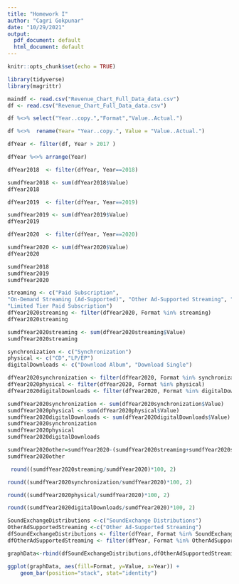 ```yaml
---
title: "Homework I"
author: "Cagri Gokpunar"
date: "10/29/2021"
output:
  pdf_document: default
  html_document: default
---
```


```r
knitr::opts_chunk$set(echo = TRUE)
```

```r
library(tidyverse)
library(magrittr)
```

```r
maindf <- read.csv("Revenue_Chart_Full_Data_data.csv")
df <- read.csv("Revenue_Chart_Full_Data_data.csv")
```

```r
df %<>% select("Year..copy.","Format","Value..Actual.")
```


```r
df %<>%  rename(Year= "Year..copy.", Value = "Value..Actual.")
```


```r
dfYear <- filter(df, Year > 2017 )
```
```r
dfYear %<>% arrange(Year)
```


```r
dfYear2018  <- filter(dfYear, Year==2018)
```
```r
sumdfYear2018 <- sum(dfYear2018$Value) 
dfYear2018
```
```r
dfYear2019  <- filter(dfYear, Year==2019)
```
```r
sumdfYear2019 <- sum(dfYear2019$Value)
dfYear2019
```
```r
dfYear2020  <- filter(dfYear, Year==2020)
```
```r
sumdfYear2020 <- sum(dfYear2020$Value) 
dfYear2020
```
```r
sumdfYear2018
sumdfYear2019
sumdfYear2020
```
```r
streaming <- c("Paid Subscription",
"On-Demand Streaming (Ad-Supported)", "Other Ad-Supported Streaming", "SoundExchange Distributions",
"Limited Tier Paid Subscription")
dfYear2020streaming <- filter(dfYear2020, Format %in% streaming)
dfYear2020streaming
```
```r
sumdfYear2020streaming <- sum(dfYear2020streaming$Value)
sumdfYear2020streaming
```
```r
synchronization <- c("Synchronization")
physical <- c("CD","LP/EP")
digitalDownloads <- c("Download Album", "Download Single")
```
```r
dfYear2020synchronization <- filter(dfYear2020, Format %in% synchronization)
dfYear2020physical <- filter(dfYear2020, Format %in% physical)
dfYear2020digitalDownloads <- filter(dfYear2020, Format %in% digitalDownloads)
```
```r
sumdfYear2020synchronization <- sum(dfYear2020synchronization$Value)
sumdfYear2020physical <- sum(dfYear2020physical$Value)
sumdfYear2020digitalDownloads <- sum(dfYear2020digitalDownloads$Value)
sumdfYear2020synchronization
sumdfYear2020physical
sumdfYear2020digitalDownloads
```
```r
sumdfYear2020other=sumdfYear2020-(sumdfYear2020streaming+sumdfYear2020synchronization+sumdfYear2020physical+sumdfYear2020digitalDownloads)
sumdfYear2020other
```
```r
 round((sumdfYear2020streaming/sumdfYear2020)*100, 2)
```
```r
round((sumdfYear2020synchronization/sumdfYear2020)*100, 2)
```
```r
round((sumdfYear2020physical/sumdfYear2020)*100, 2)
```
```r
round((sumdfYear2020digitalDownloads/sumdfYear2020)*100, 2)
```
```r
SoundExchangeDistributions <-c("SoundExchange Distributions")
OtherAdSupportedStreaming <-c("Other Ad-Supported Streaming")
dfSoundExchangeDistributions <- filter(dfYear, Format %in% SoundExchangeDistributions)
dfOtherAdSupportedStreaming <- filter(dfYear, Format %in% OtherAdSupportedStreaming)
```
```r
graphData<-rbind(dfSoundExchangeDistributions,dfOtherAdSupportedStreaming)
```

```r
ggplot(graphData, aes(fill=Format, y=Value, x=Year)) + 
    geom_bar(position="stack", stat="identity")
```